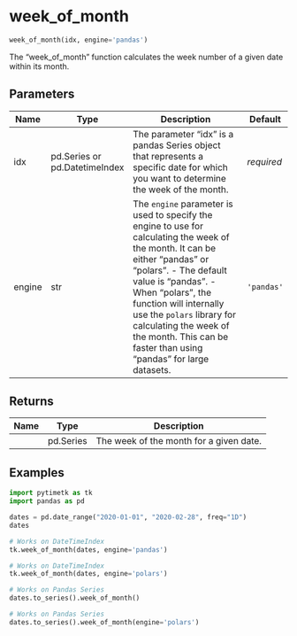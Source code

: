 # week_of_month { #pytimetk.week_of_month }

```python
week_of_month(idx, engine='pandas')
```

The "week_of_month" function calculates the week number of a given date
within its month.

## Parameters {.doc-section .doc-section-parameters}

| Name   | Type                          | Description                                                                                                                                                                                                                                                                                                                                           | Default    |
|--------|-------------------------------|-------------------------------------------------------------------------------------------------------------------------------------------------------------------------------------------------------------------------------------------------------------------------------------------------------------------------------------------------------|------------|
| idx    | pd.Series or pd.DatetimeIndex | The parameter "idx" is a pandas Series object that represents a specific date for which you want to determine the week of the month.                                                                                                                                                                                                                  | _required_ |
| engine | str                           | The `engine` parameter is used to specify the engine to use for calculating the week of the month. It can be either "pandas" or "polars".  - The default value is "pandas".  - When "polars", the function will internally use the `polars` library for calculating the week of the month. This can be faster than using "pandas" for large datasets. | `'pandas'` |

## Returns {.doc-section .doc-section-returns}

| Name   | Type      | Description                             |
|--------|-----------|-----------------------------------------|
|        | pd.Series | The week of the month for a given date. |

## Examples {.doc-section .doc-section-examples}

```python
import pytimetk as tk
import pandas as pd

dates = pd.date_range("2020-01-01", "2020-02-28", freq="1D")
dates
```

```python
# Works on DateTimeIndex
tk.week_of_month(dates, engine='pandas')
```

```python
# Works on DateTimeIndex
tk.week_of_month(dates, engine='polars')
```

```python
# Works on Pandas Series
dates.to_series().week_of_month()
```

```python
# Works on Pandas Series
dates.to_series().week_of_month(engine='polars')
```
